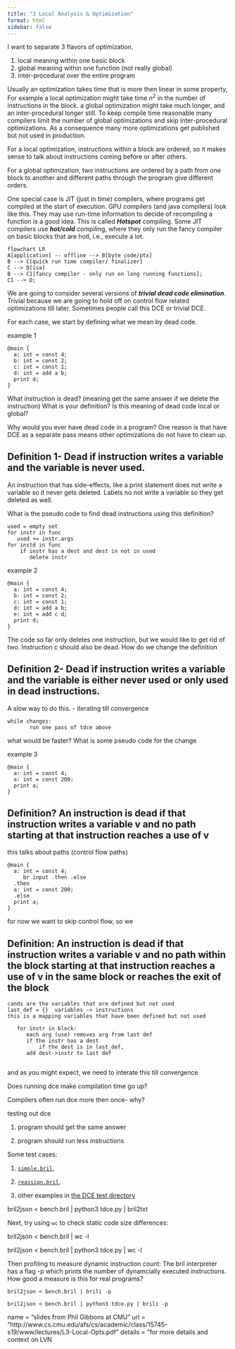 ```yaml
---
title: "3 Local Analysis & Optimization"
format: html
sidebar: false 
---
```



I want to separate 3 flavors of optimization.

1) local meaning within one basic block
1) global meaning within one function (not really global)
1) inter-procedural over the entire program

Usually an optimization takes time that is more then linear in some property, For example a local optimization might take time $n^2$ in the number of instructions in the block.
a global optimization might take much longer, and an inter-procedural longer still.  To keep compile time reasonable many compilers limit the number of global optimizations and skip inter-procedural optimizations. As a consequence many more optimizations get published but not used in production.

For a local optimization,
 instructions within a block are ordered, so it makes sense to talk about instructions coming before or after others.

 For a global optimization, two instructions are ordered by a path from one block to another 
 and different paths through the program give different orders.

One special case is JIT (just in time) compilers, where programs get compiled at the start of execution.  GPU compilers (and java compilers) look like this. They may use run-time information to decide of recompiling a function is a good idea. This is called ***Hotspot*** compiling.  Some JIT compilers use ***hot/cold*** compiling, where they only run the fancy compiler on basic blocks that are hotl, i.e., execute a lot.

```mermaid
flowchart LR
A[application] -- offline --> B[byte code/ptx]
B --> C[quick run time compiler/ finalizer]
C --> D[isa]
B --> C1[fancy compiler - only run on long running functions];
C1 --> D;

```

We are going to consider several versions of ***trivial dead code elimination***.  Trivial because we are going to hold off on control flow related optimizations till later. Sometimes people call this DCE or trivial DCE.

For each case, we start by defining what we mean by dead code.  

example 1
```
@main {
  a: int = const 4;
  b: int = const 2;
  c: int = const 1;
  d: int = add a b;
  print d;
}
```
What instruction is dead? (meaning get the same answer if we delete the instruction)
What is your definition? Is this meaning of dead code local or global?

Why would you ever have dead code in a program?  One reason is that have DCE as a separate pass means other optimizations do not have to clean up.  

## Definition 1- Dead if instruction writes a variable and the variable is never used.

An instruction that has side-effects, like a print statement does not write a variable so it never gets deleted. Labels no not write a variable so they get deleted as well.

What is the pseudo code to find dead instructions using this definition?

```
used = empty set 
for instr in func 
   used += instr.args 
for instd in func
    if instr has a dest and dest in not in used 
       delete instr
```


example 2 

```
@main {
  a: int = const 4;
  b: int = const 2;
  c: int = const 1;  
  d: int = add a b;
  e: int = add c d; 
  print d;
}
```

The code so far only deletes one instruction, but we would like to get rid of two. Instruction c should also be dead.
How do we change the definition

## Definition 2- Dead if instruction writes a variable and the variable is either never used or only used in dead instructions.

A slow way to do this. - iterating till convergence

~~~
while changes:
       run one pass of tdce above
~~~

what would be faster?  What is some pseudo code for the change

example 3 

```
@main {
  a: int = const 4;
  a: int = const 200;
  print a;
}
```

## Definition? An instruction is dead if that instruction writes a variable v and no path starting at that instruction reaches a use of v

this talks about paths (control flow paths)

```
@main {
  a: int = const 4;
     br input .then .else 
  .then
  a: int = const 200;
  .else 
  print a;
}
```

for now we want to skip control flow, so we 

## Definition: An instruction is dead if that instruction writes a variable v and no  path within the block  starting at that instruction reaches a use of v in the same block or reaches the exit of the block

``` 
cands are the variables that are defined but not used 
last_def = {}  variables -> instructions 
this is a mapping variables that have been defined but not used

   for instr in block:
      each arg (use) removes arg from last def 
      if the instr has a dest 
          if the dest is in last_def, 
      add dest->instr to last def
  
```

and as you might expect, we need to interate this till convergence

Does running dce make compilation time go up?

Compilers often run dce more then once- why? 


testing out dce 

1) program should get the same answer 

1) program should run less instructions 

Some test cases:

1) [`simple.bril`](https://github.com/sampsyo/bril/blob/main/examples/test/tdce/simple.bril), 

1) [`reassign.bril`](https://github.com/sampsyo/bril/blob/main/examples/test/tdce/reassign.bril),

1) other examples in [the DCE test directory](https://github.com/sampsyo/bril/tree/main/examples/test/tdce) 



  bril2json < bench.bril | python3 tdce.py | bril2txt

  Next, try using `wc` to check static code size differences:

  bril2json < bench.bril | wc -l

  bril2json < bench.bril | python3 tdce.py | wc -l

Then profiling to measure dynamic instruction count:
The bril interpreter has a flag -p which prints the number of dynamcially executed instructions.  How good a measure is this for real programs?



    bril2json < bench.bril | brili -p
    
    bril2json < bench.bril | python3 tdce.py | brili -p




name = "slides from Phil Gibbons at CMU"
url = "http://www.cs.cmu.edu/afs/cs/academic/class/15745-s19/www/lectures/L3-Local-Opts.pdf"
details = "for more details and context on LVN

